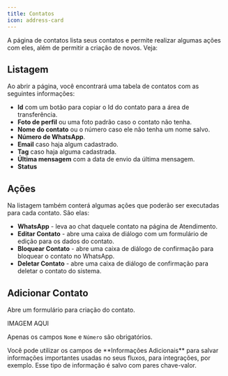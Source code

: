 ```yaml
---
title: Contatos
icon: address-card
---
```


A página de contatos lista seus contatos e permite realizar algumas ações com eles, além de permitir a criação de novos. Veja:

## Listagem

Ao abrir a página, você encontrará uma tabela de contatos com as seguintes informações:
- **Id** com um botão para copiar o Id do contato para a área de transferência.
- **Foto de perfil** ou uma foto padrão caso o contato não tenha.
- **Nome do contato** ou o número caso ele não tenha um nome salvo.
- **Número de WhatsApp**.
- **Email** caso haja algum cadastrado.
- **Tag** caso haja alguma cadastrada.
- **Última mensagem** com a data de envio da última mensagem.
- **Status**

## Ações

Na listagem também conterá algumas ações que poderão ser executadas para cada contato. São elas:
- **WhatsApp** - leva ao chat daquele contato na página de Atendimento.
- **Editar Contato** - abre uma caixa de diálogo com um formulário de edição para os dados do contato.
- **Bloquear Contato** - abre uma caixa de diálogo de confirmação para bloquear o contato no WhatsApp.
- **Deletar Contato** - abre uma caixa de diálogo de confirmação para deletar o contato do sistema.


## Adicionar Contato

Abre um formulário para criação do contato.

IMAGEM AQUI

Apenas os campos `Nome` e `Número` são obrigatórios.

<Note>
Você pode utilizar os campos de **Informações Adicionais** para salvar informações importantes usadas no seus fluxos, para integrações, por exemplo. Esse tipo de informação é salvo com pares chave-valor.
</Note>